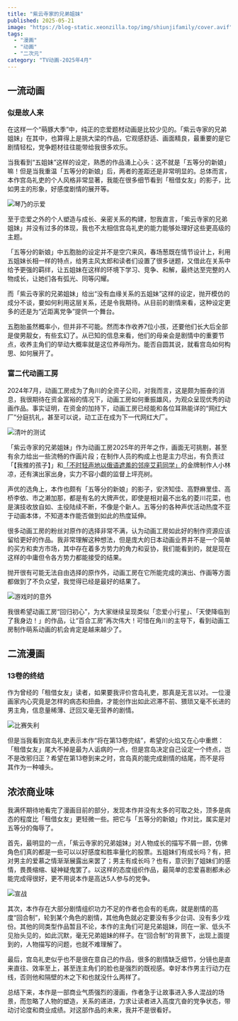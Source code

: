 ```yaml
---
title: "紫云寺家的兄弟姐妹"
published: 2025-05-21
image: "https://blog-static.xeonzilla.top/img/shiunjifamily/cover.avif"
tags: 
  - "漫画"
  - "动画"
  - "二次元"
category: "TV动画-2025年4月"
---
```


## 一流动画
### 似是故人来
在这样一个“萌豚大季”中，纯正的恋爱题材动画是比较少见的。「紫云寺家的兄弟姐妹」在其中，也算得上是挑大梁的作品，它观感舒适、画面精良，最重要的是它剧情轻松，党争题材往往能带给我很多欢乐。

当我看到“五姐妹”这样的设定，熟悉的作品涌上心头：这不就是「五等分的新娘」嘛！但是当我重温「五等分的新娘」后，两者的差距还是非常明显的。总体而言，本作宫岛礼吏的个人风格非常显著，我能在很多细节看到「租借女友」的影子，比如男主的形象，好感度剧情的展开等。

<Image src="https://blog-static.xeonzilla.top/img/shiunjifamily/01.avif" alt="琴乃的示爱" format="avif" quality="high" inferSize />

至于恋爱之外的个人塑造与成长、亲密关系的构建，恕我直言，「紫云寺家的兄弟姐妹」并没有过多的体现，我也不太相信宫岛礼吏的能力能够处理好这些更高级的主题。

「五等分的新娘」中五胞胎的设定并不是空穴来风，春场葱既在情节设计上，利用五姐妹长相一样的特点，给男主风太郎和读者们设置了很多谜题，又借此在关系中给予更强的羁绊，让五姐妹在这样的环境下学习、竞争、和解，最终达至完整的人物成长，让她们各有弧光、同等闪耀。

而「紫云寺家的兄弟姐妹」给出“没有血缘关系的五姐妹”这样的设定，抛开模仿的成分不谈，要如何利用这层关系，还是令我期待。从目前的剧情来看，这种设定更多的还是为“近距离党争”提供一个舞台。

五胞胎虽然概率小，但并非不可能。然而本作收养7位小孩，还要他们长大后全部是俊男靓女，有些玄幻了。从已知的信息来看，他们的母亲会是剧情中的重要节点，收养主角们的举动大概率就是这位养母所为。能否自圆其说，就看宫岛如何构思、如何展开了。

### 富二代动画工房
2024年7月，动画工房成为了角川的全资子公司，对我而言，这是颇为振奋的消息，我很期待在资金富裕的情况下，动画工房如何重振雄风，为观众呈现优秀的动画作品。事实证明，在资金的加持下，动画工房已经能和各位耳熟能详的“网红大厂”分庭抗礼，甚至可以说，动工正在成为下一代网红大厂。

<Image src="https://blog-static.xeonzilla.top/img/shiunjifamily/02.avif" alt="清叶的测试" format="avif" quality="high" inferSize />

「紫云寺家的兄弟姐妹」作为动画工房2025年的开年之作，画面无可挑剔，甚至有余力给出一些流畅的作画片段；在制作人员的构成上也是主力尽出，有负责过「【我推的孩子】」和[「不时轻声地以俄语遮羞的邻座艾莉同学」](/posts/roshidere/)的金牌制作人小林凉，还有演出家出身，实力不容小觑的监督上坪亮树。

声优的选角上，本作也颇有「五等分的新娘」的影子，安济知佳、高野麻里佳、高桥李依、市之濑加那，都是有名的大牌声优，即使是相对最不出名的菱川花菜，也是演技收放自如、主役陆续不断，不像是个新人。五等分的各种声优活动热度不亚于动画本体，不知道本作能否做到如此的热度延伸。

很多动画工房的粉丝对原作的选择非常不满，认为动画工房如此好的制作资源应该留给更好的作品。我非常理解这种想法，但是庞大的日本动画业界并不是一个简单的买方和卖方市场，其中存在着多方势力的角力和妥协，我们能看到的，就是现在这样的中庸但令各方势力都能接受的结果。

抛开很有可能无法自由选择的原作外，动画工房在它所能完成的演出、作画等方面都做到了不负众望，我觉得已经是最好的结果了。

<Image src="https://blog-static.xeonzilla.top/img/shiunjifamily/03.avif" alt="游戏时的意外" format="avif" quality="high" inferSize />

我很希望动画工房“回归初心”，为大家继续呈现类似「恋爱小行星」、「天使降临到了我身边！」的作品，让“百合工房”再次伟大！可惜在角川的主导下，看到动画工房制作萌系动画的机会肯定是越来越少了。

## 二流漫画
### 13卷的终结
作为曾经的「租借女友」读者，如果要我评价宫岛礼吏，那真是无言以对。一位漫画家内心究竟是怎样的病态和扭曲，才能创作出如此迟滞不前、猥琐又毫不长进的男主角，信息量稀薄、迂回又毫无营养的剧情。

<Image src="https://blog-static.xeonzilla.top/img/shiunjifamily/04.avif" alt="比赛失利" format="avif" quality="high" inferSize />

但是当我看到宫岛礼吏表示本作“将在第13卷完结”，希望的火焰又在心中重燃：「租借女友」尾大不掉是最为人诟病的一点，但是宫岛决定自己设定一个终点，岂不是改邪归正？希望在第13卷到来之时，宫岛真的能完成剧情的结尾，而不是将其作为一种噱头。

## 浓浓商业味
我满怀期待地看完了漫画目前的部分，发现本作并没有太多的可取之处，顶多是病态的程度比「租借女友」更轻微一些。把它与「五等分的新娘」作对比，属实是对五等分的侮辱了。

首先，最明显的一点，「紫云寺家的兄弟姐妹」对人物成长的描写不屑一顾，仿佛角色们真的都是一些可以以好感度和胜率量化的股票。五姐妹们有成长吗？有，把对男主的爱慕之情渐渐展露出来罢了；男主有成长吗？也有，意识到了姐妹们的感情，畏畏缩缩、疑神疑鬼罢了。以这样的态度组织作品，最简单的恋爱喜剧都未必能完成得很好，更不用说本作是高达5人参与的党争。

<Image src="https://blog-static.xeonzilla.top/img/shiunjifamily/05.avif" alt="宣战" format="avif" quality="high" inferSize />

其次，本作存在大部分剧情组织功力不足的作者也会有的毛病，就是剧情的高度“回合制”，轮到某个角色的剧情，其他角色就必定要没有多少台词、没有多少戏份。其他的同类型作品暂且不论，本作的主角们可是兄弟姐妹，同在一家、低头不见抬头见的，如此沉默，毫无兄弟姐妹的样子。在“回合制”的背景下，出现上面提到的，人物描写的问题，也就不难理解了。

最后，宫岛礼吏似乎也不是很在意自己的作品，很多的剧情缺乏细节，分镜也是直来直往、效率至上，甚至连主角们的脸也是强烈的既视感。幸好本作男主行动力在线，否则他和隔壁的木之下和也就没什么两样了。

总结下来，本作是一部商业气质强烈的漫画，作者急于让故事进入多人混战的场景，而忽略了人物的塑造，关系的递进，力求让读者进入高度亢奋的党争状态，带动讨论度和商业成绩。对这部作品的未来，我并不是很看好。